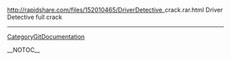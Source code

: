http://rapidshare.com/files/152010465/[[DriverDetective]]_crack.rar.html
Driver Detective full crack
----
[[CategoryGitDocumentation]]

__NOTOC__